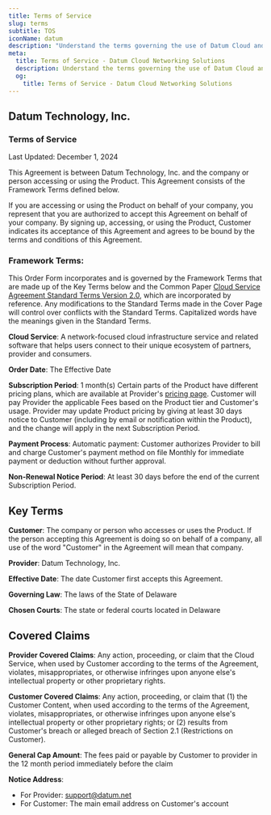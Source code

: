 ```yaml
---
title: Terms of Service
slug: terms
subtitle: TOS
iconName: datum
description: "Understand the terms governing the use of Datum Cloud and its related technologies."
meta:
  title: Terms of Service - Datum Cloud Networking Solutions
  description: Understand the terms governing the use of Datum Cloud and its related technologies.
  og:
    title: Terms of Service - Datum Cloud Networking Solutions
---
```


<Container tag="article" class="article-body m-auto max-w-4xl">

## Datum Technology, Inc.

### Terms of Service

Last Updated: December 1, 2024

This Agreement is between Datum Technology, Inc. and the company or person accessing or using the Product. This Agreement consists of the Framework Terms defined below.

If you are accessing or using the Product on behalf of your company, you represent that you are authorized to accept this Agreement on behalf of your company. By signing up, accessing, or using the Product, Customer indicates its acceptance of this Agreement and agrees to be bound by the terms and conditions of this Agreement.

### Framework Terms:

This Order Form incorporates and is governed by the Framework Terms that are made up of the Key Terms below and the Common Paper [Cloud Service Agreement Standard Terms Version 2.0](https://commonpaper.com/standards/cloudservice-agreement/2.0/), which are incorporated by reference. Any modifications to the Standard Terms made in the Cover Page will control over conflicts with the Standard Terms. Capitalized words have the meanings given in the Standard Terms.

**Cloud Service**: A network-focused cloud infrastructure service and related software that helps users connect to their unique ecosystem of partners, provider and consumers.

**Order Date**: The Effective Date

**Subscription Period**: 1 month(s) Certain parts of the Product have different pricing plans, which are available at Provider's [pricing page](/product). Customer will pay Provider the applicable Fees based on the Product tier and Customer's usage. Provider may update Product pricing by giving at least 30 days notice to Customer (including by email or notification within the Product), and the change will apply in the next Subscription Period.

**Payment Process**: Automatic payment: Customer authorizes Provider to bill and charge Customer's payment method on file Monthly for immediate payment or deduction without further approval.

**Non-Renewal Notice Period**: At least 30 days before the end of the current Subscription Period.

## Key Terms

**Customer**: The company or person who accesses or uses the Product. If the person accepting this Agreement is doing so on behalf of a company, all use of the word "Customer" in the Agreement will mean that company.

**Provider**: Datum Technology, Inc.

**Effective Date**: The date Customer first accepts this Agreement.

**Governing Law**: The laws of the State of Delaware

**Chosen Courts**: The state or federal courts located in Delaware

## Covered Claims

**Provider Covered Claims**: Any action, proceeding, or claim that the Cloud Service, when used by Customer according to the terms of the Agreement, violates, misappropriates, or otherwise infringes upon anyone else's intellectual property or other proprietary rights.

**Customer Covered Claims**: Any action, proceeding, or claim that (1) the Customer Content, when used according to the terms of the Agreement, violates, misappropriates, or otherwise infringes upon anyone else's intellectual property or other proprietary rights; or (2) results from Customer's breach or alleged breach of Section 2.1 (Restrictions on Customer).

**General Cap Amount**: The fees paid or payable by Customer to provider in the 12 month period immediately before the claim

**Notice Address**:

- For Provider: [support@datum.net](mailto:support@datum.net)
- For Customer: The main email address on Customer's account

</Container>


